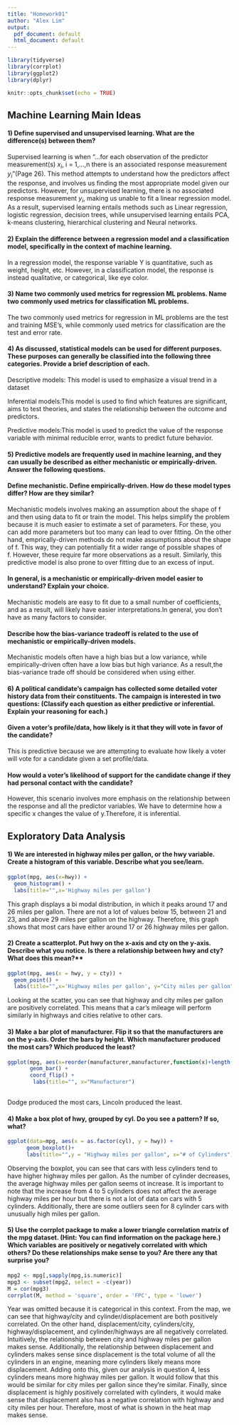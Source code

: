 ---
title: "Homework01"
author: "Alex Lim"
output:
  pdf_document: default
  html_document: default
---
```{r,include = FALSE}
library(tidyverse)
library(corrplot)
library(ggplot2)
library(dplyr)
```
```{r setup, include=FALSE}
knitr::opts_chunk$set(echo = TRUE)
```

## Machine Learning Main Ideas     

#### 1) Define supervised and unsupervised learning. What are the difference(s) between them? 
Supervised learning is when "...for each observation of the
predictor measurement(s) $x_i$, i = 1,...,n there is an associated response
measurement $y_{i}$"(Page 26). This method attempts to understand how the predictors affect the response, and involves us finding the most appropriate model given our predictors. However, for unsupervised learning, there is no associated response measurement $y_{i}$, making us unable to fit a linear regression model. As a result, supervised learning entails methods such as Linear regression, logistic regression, decision trees, while unsupervised learning entails PCA, k-means clustering, hierarchical clustering and Neural networks.

#### 2) Explain the difference between a regression model and a classification model, specifically in the context of machine learning.   
In a regression model, the response variable Y is quantitative, such as weight, height, etc. However, in a classification model, the response is instead qualitative, or categorical, like eye color. 

#### 3) Name two commonly used metrics for regression ML problems. Name two commonly used metrics for classification ML problems.   
The two commonly used metrics for regression in ML problems are the test and training MSE's, while commonly used metrics for classification are the test and error rate. 

#### 4) As discussed, statistical models can be used for different purposes. These purposes can generally be classified into the following three categories. Provide a brief description of each.   

Descriptive models: This model is used to emphasize a visual trend in a dataset

Inferential models:This model is used to find which features are significant, aims to test theories, and states the relationship between the outcome and predictors. 

Predictive models:This model is used to predict the value of the response variable with minimal reducible error, wants to predict future behavior. 

#### 5) Predictive models are frequently used in machine learning, and they can usually be described as either mechanistic or empirically-driven. Answer the following questions.

#### Define mechanistic. Define empirically-driven. How do these model types differ? How are they similar?   
Mechanistic models involves making an assumption about the shape of f and then using data to fit or train the model. This helps simplify the problem because it is much easier to estimate a set of parameters. For these, you can add more parameters but too many can lead to over fitting. On the other hand, emprically-driven methods do not make assumptions about the shape of f. This way, they can potentially fit a wider range of possible shapes of f. However, these require far more observations as a result. Similarly, this predictive model is also prone to over fitting due to an excess of input.   

#### In general, is a mechanistic or empirically-driven model easier to understand? Explain your choice.   
Mechanistic models are easy to fit due to a small number of coefficients, and as a result, will likely have easier interpretations.In general, you don't have as many factors to consider.  

#### Describe how the bias-variance tradeoff is related to the use of mechanistic or empirically-driven models.   
Mechanistic models often have a high bias but a low variance, while empirically-driven often have a low bias but high variance. As a result,the bias-variance trade off should be considered when using either.  

#### 6) A political candidate’s campaign has collected some detailed voter history data from their constituents. The campaign is interested in two questions: (Classify each question as either predictive or inferential. Explain your reasoning for each.)
#### Given a voter’s profile/data, how likely is it that they will vote in favor of the candidate?
This is predictive because we are attempting to evaluate how likely a voter will vote for a candidate given a set profile/data.  

#### How would a voter’s likelihood of support for the candidate change if they had personal contact with the candidate?    
However, this scenario involves more emphasis on the relationship between the response and all the predictor variables. We have to determine how a specific x changes the value of y.Therefore, it is inferential.

   
     
## Exploratory Data Analysis  
#### 1) We are interested in highway miles per gallon, or the hwy variable. Create a histogram of this variable. Describe what you see/learn.   
```{r}
ggplot(mpg, aes(x=hwy)) +
  geom_histogram() +
  labs(title="",x='Highway miles per gallon')
```
   
This graph displays a bi modal distribution, in which it peaks around 17 and 26 miles per gallon. There are not a lot of values below 15, between 21 and 23, and above 29 miles per gallon on the highway. Therefore, this graph shows that most cars have either around 17 or 26 highway miles per gallon.

#### 2) Create a scatterplot. Put hwy on the x-axis and cty on the y-axis. Describe what you notice. Is there a relationship between hwy and cty? What does this mean?**  
```{r}
ggplot(mpg, aes(x = hwy, y = cty)) + 
  geom_point() +
  labs(title="",x='Highway miles per gallon', y="City miles per gallon")
```
   
Looking at the scatter, you can see that highway and city miles per gallon are positively correlated. This means that a car's mileage will perform similarly in highways and cities relative to other cars.  

#### 3) Make a bar plot of manufacturer. Flip it so that the manufacturers are on the y-axis. Order the bars by height. Which manufacturer produced the most cars? Which produced the least?
```{r}
ggplot(mpg, aes(x=reorder(manufacturer,manufacturer,function(x)+length(x)))) +
       geom_bar() + 
       coord_flip() +
        labs(title="", x="Manufacturer")
        

```
   
Dodge produced the most cars, Lincoln produced the least.   

#### 4) Make a box plot of hwy, grouped by cyl. Do you see a pattern? If so, what?  
```{r}
ggplot(data=mpg, aes(x = as.factor(cyl), y = hwy)) + 
      geom_boxplot()+
      labs(title="",y = "Highway miles per gallon", x="# of Cylinders")

```   
   
Observing the boxplot, you can see that cars with less cylinders tend to have higher highway miles per gallon. As the number of cylinder decreases, the average highway miles per gallon seems ot increase. It is important to note that the increase from 4 to 5 cylinders does not affect the average highway miles per hour but there is not a lot of data on cars with 5 cylinders. Additionally, there are some outliers seen for 8 cylinder cars with unusually high miles per gallon. 

#### 5) Use the corrplot package to make a lower triangle correlation matrix of the mpg dataset. (Hint: You can find information on the package here.) Which variables are positively or negatively correlated with which others? Do these relationships make sense to you? Are there any that surprise you?
```{r}
mpg2 <- mpg[,sapply(mpg,is.numeric)]
mpg3 <- subset(mpg2, select = -c(year))
M = cor(mpg3)
corrplot(M, method = 'square', order = 'FPC', type = 'lower')
```  
  
  
Year was omitted because it is categorical in this context. From the map, we can see that highway/city and cylinder/displacement are both positively correlated. On the other hand, displacement/city, cylinders/city, highway/displacement, and cylinder/highways are all negatively correlated. Intuitively, the relationship between city and highway miles per gallon makes sense. Additionally, the relationship between displacement and cylinders makes sense since displacement is the total volume of all the cylinders in an engine, meaning more cylinders likely means more displacement. Adding onto this, given our analysis in question 4, less cylinders means more highway miles per gallon. It would follow that this would be similar for city miles per gallon since they're similar. Finally, since displacement is highly positively correlated with cylinders, it would make sense that displacement also has a negative correlation with highway and city miles per hour. Therefore, most of what is shown in the heat map makes sense. 

